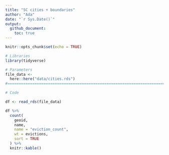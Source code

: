 ```yaml
---
title: "SC cities + boundaries"
author: "Ada"
date: "`r Sys.Date()`"
output: 
  github_document:
    toc: true
---
```


```r
knitr::opts_chunk$set(echo = TRUE)
```

```r
# Libraries
library(tidyverse)

# Parameters
file_data <- 
  here::here("data/cities.rds")
#===============================================================================

# Code

df <- read_rds(file_data)

df %>% 
  count(
    geoid, 
    name, 
    name = "eviction_count", 
    wt = evictions, 
    sort = TRUE
  ) %>% 
  knitr::kable()
  
```

